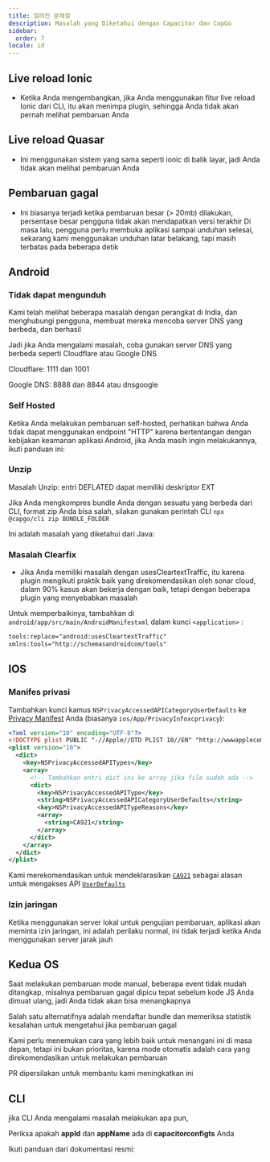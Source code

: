 ```yaml
---
title: 알려진 문제점
description: Masalah yang Diketahui dengan Capacitor dan CapGo
sidebar:
  order: 7
locale: id
---
```



## Live reload Ionic

* Ketika Anda mengembangkan, jika Anda menggunakan fitur live reload Ionic dari CLI, itu akan menimpa plugin, sehingga Anda tidak akan pernah melihat pembaruan Anda

## Live reload Quasar

* Ini menggunakan sistem yang sama seperti ionic di balik layar, jadi Anda tidak akan melihat pembaruan Anda

## Pembaruan gagal

* Ini biasanya terjadi ketika pembaruan besar (> 20mb) dilakukan, persentase besar pengguna tidak akan mendapatkan versi terakhir
Di masa lalu, pengguna perlu membuka aplikasi sampai unduhan selesai, sekarang kami menggunakan unduhan latar belakang, tapi masih terbatas pada beberapa detik

## Android

### Tidak dapat mengunduh

Kami telah melihat beberapa masalah dengan perangkat di India, dan menghubungi pengguna, membuat mereka mencoba server DNS yang berbeda, dan berhasil

Jadi jika Anda mengalami masalah, coba gunakan server DNS yang berbeda seperti Cloudflare atau Google DNS

Cloudflare: 1111 dan 1001

Google DNS: 8888 dan 8844 atau dnsgoogle

<LinkCard
	title="Bagaimana mengatur server DNS pilihan di Android?"
	href="https://wwwandroidpolicecom/use-preferred-dns-server-android-tutorial/"
/>

### Self Hosted
Ketika Anda melakukan pembaruan self-hosted, perhatikan bahwa Anda tidak dapat menggunakan endpoint "HTTP" karena bertentangan dengan kebijakan keamanan aplikasi Android, jika Anda masih ingin melakukannya, ikuti panduan ini:

<LinkCard
	title="Bagaimana mengizinkan semua jenis koneksi Jaringan HTTP dan HTTPS di Android (9) Pie?"
	href="https://stackoverflow.com/a/51902630/5511370"
/>

### Unzip 

Masalah Unzip: entri DEFLATED dapat memiliki deskriptor EXT

Jika Anda mengkompres bundle Anda dengan sesuatu yang berbeda dari CLI, format zip Anda bisa salah, silakan gunakan perintah CLI `npx @capgo/cli zip BUNDLE_FOLDER`

Ini adalah masalah yang diketahui dari Java:

<LinkCard
	title="Masalah Unzip: entri DEFLATED dapat memiliki deskriptor EXT"
	href="https://bugsopenjdkorg/browse/JDK-8143613"
/>

### Masalah Clearfix

* Jika Anda memiliki masalah dengan usesCleartextTraffic, itu karena plugin mengikuti praktik baik yang direkomendasikan oleh sonar cloud, dalam 90% kasus akan bekerja dengan baik, tetapi dengan beberapa plugin yang menyebabkan masalah

Untuk memperbaikinya, tambahkan di `android/app/src/main/AndroidManifestxml` dalam kunci `<application>` :

```xml
tools:replace="android:usesCleartextTraffic"
xmlns:tools="http://schemasandroidcom/tools"
```

## IOS

### Manifes privasi

Tambahkan kunci kamus `NSPrivacyAccessedAPICategoryUserDefaults` ke [Privacy Manifest](https://capacitorjscom/docs/ios/privacy-manifest) Anda (biasanya `ios/App/PrivacyInfoxcprivacy`):

```xml
<?xml version="10" encoding="UTF-8"?>
<!DOCTYPE plist PUBLIC "-//Apple//DTD PLIST 10//EN" "http://wwwapplecom/DTDs/PropertyList-10dtd">
<plist version="10">
  <dict>
    <key>NSPrivacyAccessedAPITypes</key>
    <array>
      <!-- Tambahkan entri dict ini ke array jika file sudah ada -->
      <dict>
        <key>NSPrivacyAccessedAPIType</key>
        <string>NSPrivacyAccessedAPICategoryUserDefaults</string>
        <key>NSPrivacyAccessedAPITypeReasons</key>
        <array>
          <string>CA921</string>
        </array>
      </dict>
    </array>
  </dict>
</plist>
```

Kami merekomendasikan untuk mendeklarasikan [`CA921`](https://developerapplecom/documentation/bundleresources/privacy_manifest_files/describing_use_of_required_reason_api#4278401) sebagai alasan untuk mengakses API [`UserDefaults`](https://developerapplecom/documentation/foundation/userdefaults)

### Izin jaringan

Ketika menggunakan server lokal untuk pengujian pembaruan, aplikasi akan meminta izin jaringan, ini adalah perilaku normal, ini tidak terjadi ketika Anda menggunakan server jarak jauh

## Kedua OS

Saat melakukan pembaruan mode manual, beberapa event tidak mudah ditangkap, misalnya pembaruan gagal dipicu tepat sebelum kode JS Anda dimuat ulang, jadi Anda tidak akan bisa menangkapnya

Salah satu alternatifnya adalah mendaftar bundle dan memeriksa statistik kesalahan untuk mengetahui jika pembaruan gagal

Kami perlu menemukan cara yang lebih baik untuk menangani ini di masa depan, tetapi ini bukan prioritas, karena mode otomatis adalah cara yang direkomendasikan untuk melakukan pembaruan

PR dipersilakan untuk membantu kami meningkatkan ini

## CLI

jika CLI Anda mengalami masalah melakukan apa pun,

Periksa apakah **appId** dan **appName** ada di **capacitorconfigts** Anda

Ikuti panduan dari dokumentasi resmi:

<LinkCard
	title="Konfigurasi Capacitor"
	href="https://capacitorjscom/docs/config"
/>

